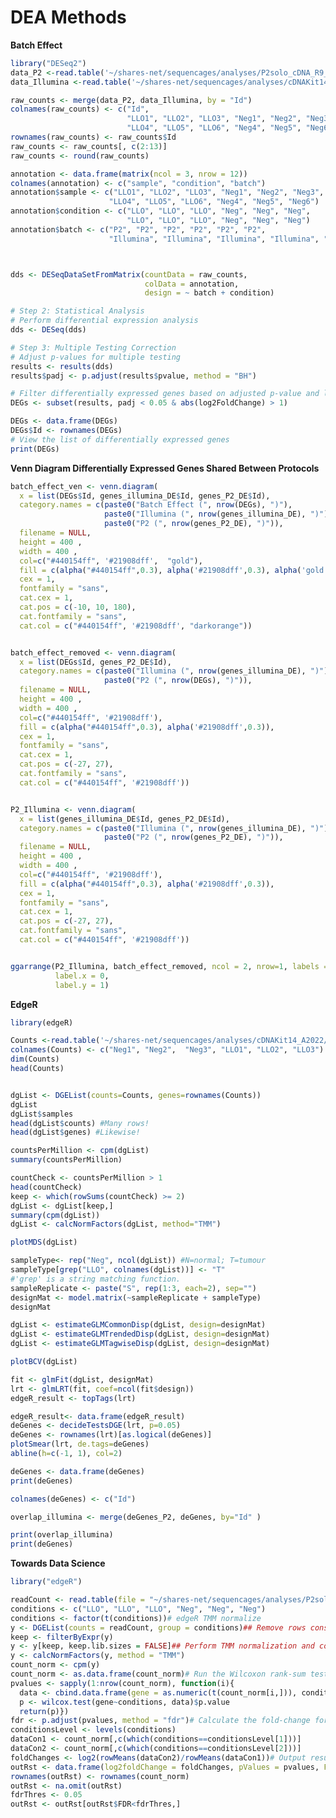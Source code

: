 # DEA Methods


**Batch Effect**
```r
library("DESeq2")
data_P2 <-read.table('~/shares-net/sequencages/analyses/P2solo_cDNA_R9_B2023_P2/deseq2_output/deseq2_Experiment1-normalisation_normalisedCountMatrix.tsv', header=TRUE, sep='\t')
data_Illumina <-read.table('~/shares-net/sequencages/analyses/cDNAKit14_A2022/deseq2_output/deseq2_Experiment1-normalisation_normalisedCountMatrix.tsv', header=TRUE, sep='\t')

raw_counts <- merge(data_P2, data_Illumina, by = "Id")
colnames(raw_counts) <- c("Id", 
                          "LLO1", "LLO2", "LLO3", "Neg1", "Neg2", "Neg3",
                          "LLO4", "LLO5", "LLO6", "Neg4", "Neg5", "Neg6")
rownames(raw_counts) <- raw_counts$Id
raw_counts <- raw_counts[, c(2:13)]
raw_counts <- round(raw_counts)

annotation <- data.frame(matrix(ncol = 3, nrow = 12))
colnames(annotation) <- c("sample", "condition", "batch")
annotation$sample <- c("LLO1", "LLO2", "LLO3", "Neg1", "Neg2", "Neg3",
                      "LLO4", "LLO5", "LLO6", "Neg4", "Neg5", "Neg6")
annotation$condition <- c("LLO", "LLO", "LLO", "Neg", "Neg", "Neg",
                          "LLO", "LLO", "LLO", "Neg", "Neg", "Neg")
annotation$batch <- c("P2", "P2", "P2", "P2", "P2", "P2",
                      "Illumina", "Illumina", "Illumina", "Illumina", "Illumina", "Illumina")



dds <- DESeqDataSetFromMatrix(countData = raw_counts,
                              colData = annotation,
                              design = ~ batch + condition)

# Step 2: Statistical Analysis
# Perform differential expression analysis
dds <- DESeq(dds)

# Step 3: Multiple Testing Correction
# Adjust p-values for multiple testing
results <- results(dds)
results$padj <- p.adjust(results$pvalue, method = "BH")

# Filter differentially expressed genes based on adjusted p-value and log2 fold change thresholds
DEGs <- subset(results, padj < 0.05 & abs(log2FoldChange) > 1)

DEGs <- data.frame(DEGs)
DEGs$Id <- rownames(DEGs)
# View the list of differentially expressed genes
print(DEGs)
```
**Venn Diagram Differentially Expressed Genes Shared Between Protocols**
```r
batch_effect_ven <- venn.diagram(
  x = list(DEGs$Id, genes_illumina_DE$Id, genes_P2_DE$Id),
  category.names = c(paste0("Batch Effect (", nrow(DEGs), ")"), 
                     paste0("Illumina (", nrow(genes_illumina_DE), ")") , 
                     paste0("P2 (", nrow(genes_P2_DE), ")")),
  filename = NULL,
  height = 400 , 
  width = 400 , 
  col=c("#440154ff", '#21908dff',  "gold"),
  fill = c(alpha("#440154ff",0.3), alpha('#21908dff',0.3), alpha('gold',0.3)),
  cex = 1,
  fontfamily = "sans",
  cat.cex = 1,
  cat.pos = c(-10, 10, 180),
  cat.fontfamily = "sans",
  cat.col = c("#440154ff", '#21908dff', "darkorange"))


batch_effect_removed <- venn.diagram(
  x = list(DEGs$Id, genes_P2_DE$Id),
  category.names = c(paste0("Illumina (", nrow(genes_illumina_DE), ")"), 
                     paste0("P2 (", nrow(DEGs), ")")),
  filename = NULL,
  height = 400 , 
  width = 400 , 
  col=c("#440154ff", '#21908dff'),
  fill = c(alpha("#440154ff",0.3), alpha('#21908dff',0.3)),
  cex = 1,
  fontfamily = "sans",
  cat.cex = 1,
  cat.pos = c(-27, 27),
  cat.fontfamily = "sans",
  cat.col = c("#440154ff", '#21908dff'))


P2_Illumina <- venn.diagram(
  x = list(genes_illumina_DE$Id, genes_P2_DE$Id),
  category.names = c(paste0("Illumina (", nrow(genes_illumina_DE), ")"), 
                     paste0("P2 (", nrow(genes_P2_DE), ")")),
  filename = NULL,
  height = 400 , 
  width = 400 , 
  col=c("#440154ff", '#21908dff'),
  fill = c(alpha("#440154ff",0.3), alpha('#21908dff',0.3)),
  cex = 1,
  fontfamily = "sans",
  cat.cex = 1,
  cat.pos = c(-27, 27),
  cat.fontfamily = "sans",
  cat.col = c("#440154ff", '#21908dff'))


ggarrange(P2_Illumina, batch_effect_removed, ncol = 2, nrow=1, labels = c("Batch Effect", "Batch Effect Removed"),
          label.x = 0,
          label.y = 1)

```

**EdgeR**

```r
library(edgeR)

Counts <-read.table('~/shares-net/sequencages/analyses/cDNAKit14_A2022//deseq2_output/deseq2_Experiment1-normalisation_rawCountMatrix.tsv', header=TRUE, sep='\t', row.names=1)
colnames(Counts) <- c("Neg1", "Neg2",  "Neg3", "LLO1", "LLO2", "LLO3")
dim(Counts)
head(Counts)


dgList <- DGEList(counts=Counts, genes=rownames(Counts))
dgList
dgList$samples
head(dgList$counts) #Many rows!
head(dgList$genes) #Likewise!

countsPerMillion <- cpm(dgList)
summary(countsPerMillion)

countCheck <- countsPerMillion > 1
head(countCheck)
keep <- which(rowSums(countCheck) >= 2)
dgList <- dgList[keep,]
summary(cpm(dgList))
dgList <- calcNormFactors(dgList, method="TMM")

plotMDS(dgList)

sampleType<- rep("Neg", ncol(dgList)) #N=normal; T=tumour
sampleType[grep("LLO", colnames(dgList))] <- "T"
#'grep' is a string matching function.
sampleReplicate <- paste("S", rep(1:3, each=2), sep="")
designMat <- model.matrix(~sampleReplicate + sampleType)
designMat

dgList <- estimateGLMCommonDisp(dgList, design=designMat)
dgList <- estimateGLMTrendedDisp(dgList, design=designMat)
dgList <- estimateGLMTagwiseDisp(dgList, design=designMat)

plotBCV(dgList)

fit <- glmFit(dgList, designMat)
lrt <- glmLRT(fit, coef=ncol(fit$design))
edgeR_result <- topTags(lrt)

edgeR_result<- data.frame(edgeR_result)
deGenes <- decideTestsDGE(lrt, p=0.05)
deGenes <- rownames(lrt)[as.logical(deGenes)]
plotSmear(lrt, de.tags=deGenes)
abline(h=c(-1, 1), col=2)

deGenes <- data.frame(deGenes)
print(deGenes)
```

```r

colnames(deGenes) <- c("Id")

overlap_illumina <- merge(deGenes_P2, deGenes, by="Id" )

print(overlap_illumina)
print(deGenes)
```



**Towards Data Science**
```r
library("edgeR")

readCount <- read.table(file = "~/shares-net/sequencages/analyses/P2solo_cDNA_R9_B2023_P2/deseq2_output/deseq2_Experiment1-normalisation_normalisedCountMatrix.tsv", header = T, row.names = 1, stringsAsFactors = F, check.names = F)
conditions <- c("LLO", "LLO", "LLO", "Neg", "Neg", "Neg")
conditions <- factor(t(conditions))# edgeR TMM normalize
y <- DGEList(counts = readCount, group = conditions)## Remove rows conssitently have zero or very low counts
keep <- filterByExpr(y)
y <- y[keep, keep.lib.sizes = FALSE]## Perform TMM normalization and convert to CPM (Counts Per Million)
y <- calcNormFactors(y, method = "TMM")
count_norm <- cpm(y)
count_norm <- as.data.frame(count_norm)# Run the Wilcoxon rank-sum test for each gene
pvalues <- sapply(1:nrow(count_norm), function(i){
  data <- cbind.data.frame(gene = as.numeric(t(count_norm[i,])), conditions)
  p <- wilcox.test(gene~conditions, data)$p.value
  return(p)})
fdr <- p.adjust(pvalues, method = "fdr")# Calculate the fold-change for each gene
conditionsLevel <- levels(conditions)
dataCon1 <- count_norm[,c(which(conditions==conditionsLevel[1]))]
dataCon2 <- count_norm[,c(which(conditions==conditionsLevel[2]))]
foldChanges <- log2(rowMeans(dataCon2)/rowMeans(dataCon1))# Output results based on the FDR threshold 0.05
outRst <- data.frame(log2foldChange = foldChanges, pValues = pvalues, FDR = fdr)
rownames(outRst) <- rownames(count_norm)
outRst <- na.omit(outRst)
fdrThres <- 0.05
outRst <- outRst[outRst$FDR<fdrThres,]
```

